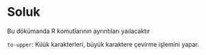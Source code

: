 # Soluk

Bu dökümanda R komutlarının ayrıntıları yaılacaktır

`to-upper`: Küük karakterleri, büyük karaktere çevirme işlemini yapar. 